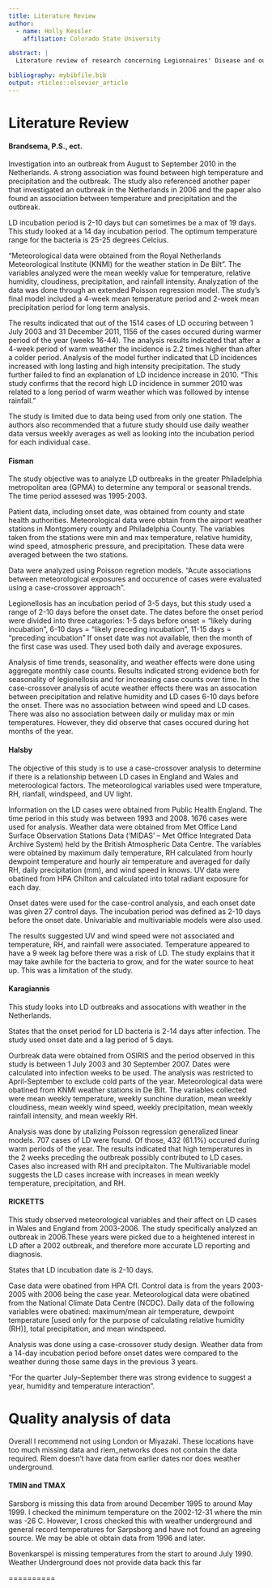 ```yaml
---
title: Literature Review 
author:
  - name: Holly Kessler
    affiliation: Colorado State University

abstract: |
  Literature review of research concerning Legionnaires' Disease and outbreak association with meteorlogical extremities.

bibliography: mybibfile.bib
output: rticles::elsevier_article
---
```



Literature Review 
==========================

#### Brandsema, P.S., ect. 

Investigation into an outbreak from August to September 2010 in the Netherlands. A strong association was found between high temperature and precipitation and the outbreak. The study also referenced another paper that investigated an outbreak in the Netherlands in 2006 and the paper also found an association between temperature and precipitation and the outbreak. 

LD incubation period is 2-10 days but can sometimes be a max of 19 days. This study looked at a 14 day incubation period. The optimum temperature range for the bacteria is 25-25 degrees Celcius. 

"Meteorological data were obtained from the Royal Netherlands Meteorological Institute (KNMI) for the weather station in De Bilt". The variables analyzed were the mean weekly value for temperature, relative humidity, cloudiness, precipitation, and rainfall intensity. Analyzation of the data was done through an extended Poisson regression model. The study's final model included a 4-week mean temperature period and 2-week mean precipitation period for long term analysis.

The results indicated that out of the 1514 cases of LD occuring between 1 July 2003 and 31 December 2011, 1156 of the cases occured during warmer period of the year (weeks 16-44). The analysis results indicated that after a 4-week period of warm weather the incidence is 2.2 times higher than after a colder period. Analysis of the model further indicated that LD incidences increased with long lasting and high intensity precipitation. The study further failed to find an explanation of LD incidence increase in 2010.
"This study confirms that the record high LD incidence
in summer 2010 was related to a long period of warm
weather which was followed by intense rainfall."

The study is limited due to data being used from only one station. The authors also recommended that a future study should use daily weather data versus weekly averages as well as looking into the incubation period for each individual case. 


#### Fisman

The study objective was to analyze LD outbreaks in the greater Philadelphia metropolitan area (GPMA) to determine any temporal or seasonal trends. The time period assesed was 1995-2003.

Patient data, including onset date, was obtained from county and state health authorities. Meteorological data were obtain from the airport weather stations in Montgomery county and Philadelphia County. The variables taken from the stations were min and max temperature, relative humidity, wind speed, atmospheric pressure, and precipitation. These data were averaged between the two stations. 

Data were analyzed using Poisson regretion models. "Acute associations between meteorological exposures and occurence of cases were evaluated using a case-crossover approach".

Legionellosis has an incubation period of 3-5 days, but this study used a range of 2-10 days before the onset date. The dates before the onset period were divided into three catagories: 1-5 days before onset = "likely during incubation", 6-10 days = "likely preceding incubation", 11-15 days = "preceding incubation" If onset date was not available, then the month of the first case was used. They used both daily and average exposures. 

Analysis of time trends, seasonality, and weather effects were done using aggregate monthly case counts. Results indicated strong evidence both for seasonality of legionellosis and for increasing case counts over time. In the case-crossover analysis of acute weather effects there was an assocation between precipitation and relative humidity and LD cases 6-10 days before the onset. There was no association between wind speed and LD cases. There was also no association between daily or muliday max or min temperatures. However, they did observe that cases occured during hot months of the year. 

#### Halsby 

The objective of this study is to use a case-crossover analysis to determine if there is a relationship between LD cases in England and Wales and meteroological factors. The meteorological variables used were tmperature, RH, rianfall, windspeed, and UV light. 

Information on the LD cases were obtained from Public Health England. The time period in this study was between 1993 and 2008. 1676 cases were used for analysis. Weather data were obtained from Met Office Land Surface Observation Stations Data (‘MIDAS’ – Met Office Integrated Data Archive System) held by the British Atmospheric Data Centre. The variables were obtained by maximum daily temperature, RH calculated from hourly dewpoint temperature and hourly air temperature and averaged for daily RH, daily precipitation (mm), and wind speed in knows. UV data were obatined from HPA Chilton and calculated into total radiant exposure for each day. 

Onset dates were used for the case-control analysis, and each onset date was given 27 control days. The incubation period was defined as 2-10 days before the onset date. Univariable and multivariable models were also used.

The results suggested UV and wind speed were not associated and temperature, RH, and rainfall were associated. Temperature appeared to have a 9 week lag before there was a risk of LD. The study explains that it may take awhile for the bacteria to grow, and for the water source to heat up. This was a limitation of the study.

#### Karagiannis

This study looks into LD outbreaks and assocations with weather in the Netherlands.

States that the onset period for LD bacteria is 2-14 days after infection. The study used onset date and a lag period of 5 days. 

Ourbreak data were obtained from OSIRIS and the period observed in this study is between 1 July 2003 and 30 September 2007. Dates were calculated into infection weeks to be used. The analysis was restricted to April-September to exclude cold parts of the year. Meteorological data were obatined from KNMI weather stations in De Bilt. The variables collected were mean weekly temperature, weekly sunchine duration, mean weekly cloudiness, mean weekly wind speed, weekly precipitation, mean weekly rainfall intensity, and mean weekly RH. 

Analysis was done by utalizing Poisson regression generalized linear models. 707 cases of LD were found. Of those, 432 (61.1%) occured during warm periods of the year. The results indicated that high temperatures in the 2 weeks preceding the outbreak possibly contributed to LD cases. Cases also increased with RH and precipitaiton. The Multivariable model suggests the LD cases increase with increases in mean weekly temperature, precipitation, and RH.

#### RICKETTS 

This study observed meteorological variables and their affect on LD cases in Wales and England from 2003-2006. The study specifically analyzed an outbreak in 2006.These years were picked due to a heightened interest in LD after a 2002 outbreak, and therefore more accurate LD reporting and diagnosis. 

States that LD incubation date is 2-10 days. 

Case data were obatined from HPA CfI. Control data is from the years 2003-2005 with 2006 being the case year. Meteorological data were obatined from the National Climate Data Centre (NCDC). Daily data of the following variables were obatined: maximum/mean air temperature, dewpoint temperature [used only for the purpose of calculating relative humidity (RH)], total precipitation, and mean windspeed.

Analysis was done using a case-crossover study design. Weather data from a 14-day incubation period before onset dates were compared to the weather during those same days in the previous 3 years. 

"For the quarter July–September there was strong evidence to suggest a year, humidity and temperature interaction".

Quality analysis of data
===================

Overall I recommend not using London or Miyazaki. These locations have too much missing data and riem_networks does not contain the data required. Riem doesn't have data from earlier dates nor does weather underground.

#### TMIN and TMAX

Sarsborg is missing this data from around December 1995 to around May 1999. I checked the minimum temperature on the 2002-12-31 where the min was -26 C. However, I cross checked this with weather underground and general record temperatures for Sarpsborg and have not found an agreeing source. We may be able ot obtain data from 1996 and later. 


Bovenkarspel is missing temperatures from the start to around July 1990. Weather Underground does not provide data back this far





==========
